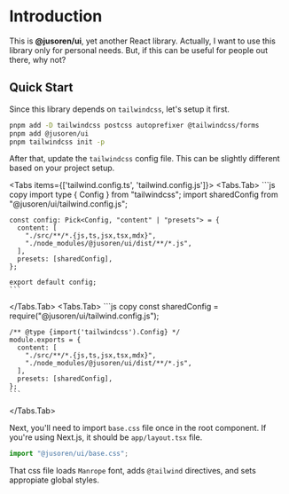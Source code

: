 # Introduction

This is **@jusoren/ui**, yet another React library. Actually, I want to use this library only for personal needs. But, if this can be useful for people out there, why not?

## Quick Start

Since this library depends on `tailwindcss`, let's setup it first.

```bash copy
pnpm add -D tailwindcss postcss autoprefixer @tailwindcss/forms
pnpm add @jusoren/ui
pnpm tailwindcss init -p
```

After that, update the `tailwindcss` config file. This can be slightly different based on your project setup.


<Tabs items={['tailwind.config.ts', 'tailwind.config.js']}>
  <Tabs.Tab>
    ```js copy
    import type { Config } from "tailwindcss";
    import sharedConfig from "@jusoren/ui/tailwind.config.js";

    const config: Pick<Config, "content" | "presets"> = {
      content: [
        "./src/**/*.{js,ts,jsx,tsx,mdx}",
        "./node_modules/@jusoren/ui/dist/**/*.js",
      ],
      presets: [sharedConfig],
    };

    export default config;
    ```

  </Tabs.Tab>
  <Tabs.Tab>
    ```js copy
    const sharedConfig = require("@jusoren/ui/tailwind.config.js");

    /** @type {import('tailwindcss').Config} */
    module.exports = {
      content: [
        "./src/**/*.{js,ts,jsx,tsx,mdx}",
        "./node_modules/@jusoren/ui/dist/**/*.js",
      ],
      presets: [sharedConfig],
    };
    ```

  </Tabs.Tab>
</Tabs>

Next, you'll need to import `base.css` file once in the root component. If you're using Next.js,
it should be `app/layout.tsx` file.

```js copy
import "@jusoren/ui/base.css";
```

That css file loads `Manrope` font, adds `@tailwind` directives, and sets appropiate global styles.
